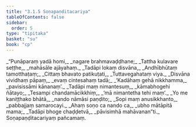 ```yaml
---
title: "3.1.5 Soṇapaṇḍitacariya"
tableOfContents: false
sidebar:
  order: 5
type: "tipitaka"
basket: "su"
book: "cp"
---
```



<DynamicBreadcrumb />

<Division number="42" book="cp">

<Paragraph number="314" type="verses" book="cp">
_“Punāparaṃ yadā homi,_  
_nagare brahmavaḍḍhane;_  
_Tattha kulavare seṭṭhe,_  
_mahāsāle ajāyahaṃ._  

</Paragraph>

</Division>
<Division number="43" book="cp">

<Paragraph number="315" type="verses" book="cp">
_Tadāpi lokaṃ disvāna,_  
_Andhībhūtaṃ tamotthaṭaṃ;_  
_Cittaṃ bhavato patikuṭati,_  
_Tuttavegahataṃ viya._  

</Paragraph>

</Division>
<Division number="44" book="cp">

<Paragraph number="316" type="verses" book="cp">
_Disvāna vividhaṃ pāpaṃ,_  
_evaṃ cintesahaṃ tadā;_  
_‘Kadāhaṃ gehā nikkhamma,_  
_pavisissāmi kānanaṃ’._  

</Paragraph>

</Division>
<Division number="45" book="cp">

<Paragraph number="317" type="verses" book="cp">
_Tadāpi maṃ nimantesuṃ,_  
_kāmabhogehi ñātayo;_  
_Tesampi chandamācikkhiṃ,_  
_‘mā nimantetha tehi maṃ’._  

</Paragraph>

</Division>
<Division number="46" book="cp">

<Paragraph number="318" type="verses" book="cp">
_Yo me kaniṭṭhako bhātā,_  
_nando nāmāsi paṇḍito;_  
_Sopi maṃ anusikkhanto,_  
_pabbajjaṃ samarocayi._  

</Paragraph>

</Division>
<Division number="47" book="cp">

<Paragraph number="319" type="verses" book="cp">
_Ahaṃ soṇo ca nando ca,_  
_ubho mātāpitā mama;_  
_Tadāpi bhoge chaḍḍetvā,_  
_pāvisimhā mahāvanan”ti._  


</Paragraph>
</Division>

<Paragraph number="320" type="center" book="cp">
Soṇapaṇḍitacariyaṃ pañcamaṃ.
</Paragraph>